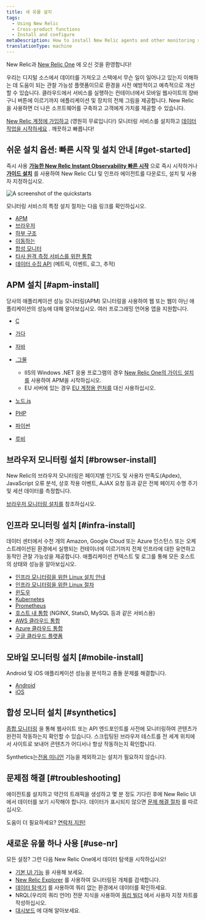 ```yaml
---
title: 새 유물 설치
tags:
  - Using New Relic
  - Cross-product functions
  - Install and configure
metaDescription: How to install New Relic agents and other monitoring solutions.
translationType: machine
---
```



New Relic과 [New Relic One](/docs/new-relic-one/introduction-new-relic-one) 에 오신 것을 환영합니다!

우리는 디지털 소스에서 데이터를 가져오고 스택에서 무슨 일이 일어나고 있는지 이해하는 데 도움이 되는 관찰 가능성 플랫폼이므로 환경을 사전 예방적이고 예측적으로 개선할 수 있습니다. 클라우드에서 서비스를 실행하는 컨테이너에서 모바일 웹사이트의 장바구니 버튼에 이르기까지 애플리케이션 및 장치의 전체 그림을 제공합니다. New Relic을 사용하면 더 나은 소프트웨어를 구축하고 고객에게 가치를 제공할 수 있습니다.

[New Relic 계정에 가입하고](https://newrelic.com/signup) (영원히 무료입니다!) 모니터링 서비스를 설치하고 [데이터 작업을 시작하세요](/docs/data-apis/get-started/nrdb-horsepower-under-hood) . 깨끗하고 빠릅니다!

## 쉬운 설치 옵션: 빠른 시작 및 설치 안내 [#get-started]

즉시 사용 **[가능한 New Relic Instant Observability 빠른 시작](https://newrelic.com/instant-observability/)** 으로 즉시 시작하거나 **[가이드 설치](/docs/new-relic-one/use-new-relic-one/cross-product-functions/install-configure/new-relic-guided-install-overview/)** 를 사용하여 New Relic CLI 및 인프라 에이전트를 다운로드, 설치 및 사용자 지정하십시오.

<img
  title="Quickstarts landing page"
  alt="A screenshot of the quickstarts"
  src={installNrQuick}
/>

모니터링 서비스의 특정 설치 절차는 다음 링크를 확인하십시오.

* [APM](#apm-install)
* [브라우저](#browser-install)
* [하부 구조](#infra-install)
* [이동하는](#mobile-install)
* [합성 모니터](#synthetics)
* [타사 원격 측정 서비스를 위한 통합](/docs/data-ingest-apis/get-data-new-relic/new-relic-sdks/telemetry-sdks-send-custom-telemetry-data-new-relic#external-data)
* [데이터 수집 API](/docs/data-ingest-apis/get-data-new-relic/getting-started/introduction-new-relic-data-ingest-apis-sdks) (메트릭, 이벤트, 로그, 추적)

## APM 설치 [#apm-install]

당사의 애플리케이션 성능 모니터링(APM) 모니터링을 사용하여 웹 또는 웹이 아닌 애플리케이션의 성능에 대해 알아보십시오. 여러 프로그래밍 언어용 앱을 지원합니다.

* [C](/docs/agents/c-sdk/install-configure/install-c-sdk-compile-link-your-code)

* [가다](/docs/agents/go-agent/get-started/get-new-relic-go)

* [자바](/docs/agents/java-agent/installation/install-java-agent)

* [.그물](/docs/agents/net-agent/installation/install-enable-new-relic-net-agent)

  * IIS의 Windows .NET 응용 프로그램의 경우 [New Relic One의 가이드 설치를](https://one.newrelic.com/launcher/nr1-core.home?pane=eyJuZXJkbGV0SWQiOiJucjEtY29yZS5ob21lLXNjcmVlbiJ9&cards%5B0%5D=eyJuZXJkbGV0SWQiOiJucjEtaW5zdGFsbC1uZXdyZWxpYy5ucjEtaW5zdGFsbC1uZXdyZWxpYyIsInBhdGgiOiJhcG0iLCJsYW5ndWFnZSI6ICJkb3RuZXQiLCAicmVjaXBlTmFtZSI6ICJkb3RuZXQtYWdlbnQtaW5zdGFsbGVyIiwgImluaXRpYWxBY3Rpb25JbmRleCI6MiwiYWNjb3VudElkIjpudWxsfQ==) 사용하여 APM을 시작하십시오.
  * EU 서버에 있는 경우 [EU 계정용 런처를](https://one.eu.newrelic.com/launcher/nr1-core.home?pane=eyJuZXJkbGV0SWQiOiJucjEtY29yZS5ob21lLXNjcmVlbiJ9&cards%5B0%5D=eyJuZXJkbGV0SWQiOiJucjEtaW5zdGFsbC1uZXdyZWxpYy5ucjEtaW5zdGFsbC1uZXdyZWxpYyIsInBhdGgiOiJhcG0iLCJsYW5ndWFnZSI6ICJkb3RuZXQiLCAicmVjaXBlTmFtZSI6ICJkb3RuZXQtYWdlbnQtaW5zdGFsbGVyIiwgImluaXRpYWxBY3Rpb25JbmRleCI6MiwiYWNjb3VudElkIjpudWxsfQ==) 대신 사용하십시오.

* [노드.js](/docs/agents/nodejs-agent/installation-configuration/install-maintain-nodejs)

* [PHP](/docs/agents/php-agent/installation/php-agent-installation-overview)

* [파이썬](/docs/apm/agents/python-agent/installation)

* [루비](/docs/agents/ruby-agent/installation-configuration/ruby-agent-installation)

## 브라우저 모니터링 설치 [#browser-install]

New Relic의 브라우저 모니터링은 페이지별 인기도 및 사용자 만족도(Apdex), JavaScript 오류 분석, 상호 작용 이벤트, AJAX 요청 등과 같은 전체 페이지 수명 주기 및 세션 데이터를 측정합니다.

[브라우저 모니터링 설치를](/docs/browser/new-relic-browser/installation/install-new-relic-browser-agent) 참조하십시오.

## 인프라 모니터링 설치 [#infra-install]

데이터 센터에서 수천 개의 Amazon, Google Cloud 또는 Azure 인스턴스 또는 오케스트레이션된 환경에서 실행되는 컨테이너에 이르기까지 전체 인프라에 대한 유연하고 동적인 관찰 가능성을 제공합니다. 애플리케이션 컨텍스트 및 로그를 통해 모든 호스트의 상태와 성능을 알아보십시오.

* [인프라 모니터링을 위한 Linux 설치 안내](https://one.newrelic.com/launcher/nr1-core.explorer?pane=eyJuZXJkbGV0SWQiOiJucjEtY29yZS5saXN0aW5nIn0=&cards%5B0%5D=eyJuZXJkbGV0SWQiOiJucjEtaW5zdGFsbC1uZXdyZWxpYy5ucjEtaW5zdGFsbC1uZXdyZWxpYyIsImFjdGl2ZUNvbXBvbmVudCI6IlZUU09FbnZpcm9ubWVudCIsInBhdGgiOiJndWlkZWQifQ==)
* [인프라 모니터링을 위한 Linux 절차](/docs/infrastructure/new-relic-infrastructure/installation/install-infrastructure-linux)
* [윈도우](/docs/infrastructure/new-relic-infrastructure/installation/install-infrastructure-windows-server)
* [Kubernetes](/docs/integrations/kubernetes-integration/installation/kubernetes-installation-configuration)
* [Prometheus](/docs/integrations/prometheus-integrations)
* [호스트 내 통합](/docs/infrastructure/integrations/install-integrations-package) (NGINX, StatsD, MySQL 등과 같은 서비스용)
* [AWS 클라우드 통합](/docs/infrastructure/amazon-integrations/getting-started/connect-aws-services-infrastructure)
* [Azure 클라우드 통합](/docs/infrastructure/microsoft-azure-integrations/getting-started/activate-azure-integrations)
* [구글 클라우드 플랫폼](/docs/integrations/google-cloud-platform-integrations/getting-started/connect-google-cloud-platform-services-infrastructure)

## 모바일 모니터링 설치 [#mobile-install]

Android 및 iOS 애플리케이션 성능을 분석하고 충돌 문제를 해결합니다.

* [Android](/docs/mobile-monitoring/mobile-monitoring-installation/getting-started/android-installation-configuration)
* [iOS](/docs/mobile-monitoring/mobile-monitoring-installation/getting-started/ios-installation-configuration)

## 합성 모니터 설치 [#synthetics]

[종합 모니터링](/docs/synthetics) 을 통해 웹사이트 또는 API 엔드포인트를 사전에 모니터링하여 콘텐츠가 완전히 작동하는지 확인할 수 있습니다. 스크립팅된 브라우저 테스트를 전 세계 위치에서 사이트로 보내어 콘텐츠가 어디서나 항상 작동하는지 확인합니다.

Synthetics는[전용 미니언](/docs/synthetics/new-relic-synthetics/private-locations/install-configure-private-minions) 기능을 제외하고는 설치가 필요하지 않습니다.

## 문제점 해결 [#troubleshooting]

에이전트를 설치하고 약간의 트래픽을 생성하고 몇 분 정도 기다린 후에 New Relic UI에서 데이터를 보기 시작해야 합니다. 데이터가 표시되지 않으면 [문제 해결 절차](/docs/agents/manage-apm-agents/troubleshooting/not-seeing-data) 를 따르십시오.

도움이 더 필요하세요? [연락처 지원!](/docs/new-relic-solutions/solve-common-issues/find-help-use-support-portal)

## 새로운 유물 하나 사용 [#use-nr]

모든 설정? 그런 다음 New Relic One에서 데이터 탐색을 시작하십시오!

* [기본 UI 기능](/docs/new-relic-one/use-new-relic-one/ui-data/basic-ui-features/) 을 사용해 보세요.
* [New Relic Explorer](/docs/new-relic-one/use-new-relic-one/ui-data/new-relic-one-entity-explorer) 를 사용하여 모니터링된 개체를 검색합니다.
* [데이터 탐색기](/docs/query-your-data/explore-query-data/data-explorer/introduction-data-explorer) 를 사용하여 쿼리 없는 환경에서 데이터를 확인하세요.
* NRQL(우리의 쿼리 언어) 전문 지식을 사용하여 [쿼리 빌더](/docs/specify-data-chart#use-advanced) 에서 사용자 지정 차트를 작성하십시오.
* [대시보드](/docs/dashboards/new-relic-one-dashboards/get-started/introduction-new-relic-one-dashboards) 에 대해 알아보세요.